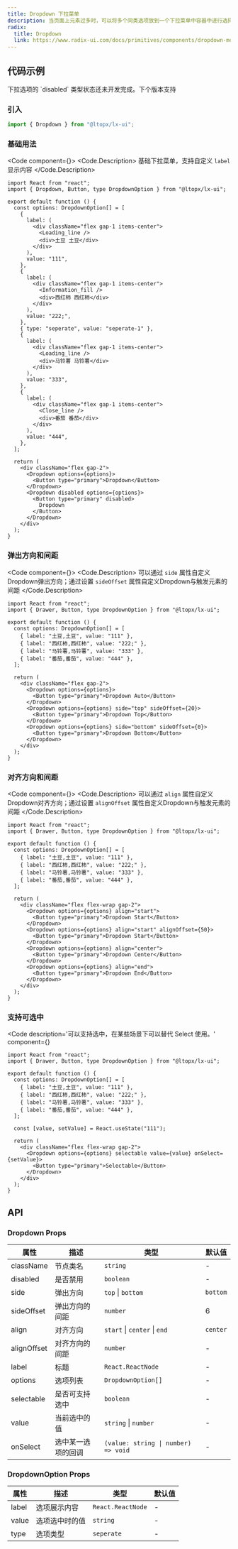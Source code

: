 ```yaml
---
title: Dropdown 下拉菜单
description: 当页面上元素过多时，可以将多个同类选项放到一个下拉菜单中容器中进行选择。
radix:
  title: Dropdown
  link: https://www.radix-ui.com/docs/primitives/components/dropdown-menu
---
```



## 代码示例

<Callout emoji="👾">
  下拉选项的 `disabled` 类型状态还未开发完成。下个版本支持
</Callout>

### 引入

```js copy
import { Dropdown } from "@ltopx/lx-ui";
```

### 基础用法

<Code component={<Basic />}>
<Code.Description>
  基础下拉菜单，支持自定义 `label` 显示内容
</Code.Description>
```tsx filename="Dropdown.tsx" copy
import React from "react";
import { Dropdown, Button, type DropdownOption } from "@ltopx/lx-ui";

export default function () {
  const options: DropdownOption[] = [
    {
      label: (
        <div className="flex gap-1 items-center">
          <Loading_line />
          <div>土豆 土豆</div>
        </div>
      ),
      value: "111",
    },
    {
      label: (
        <div className="flex gap-1 items-center">
          <Information_fill />
          <div>西红柿 西红柿</div>
        </div>
      ),
      value: "222;",
    },
    { type: "seperate", value: "seperate-1" },
    {
      label: (
        <div className="flex gap-1 items-center">
          <Loading_line />
          <div>马铃薯 马铃薯</div>
        </div>
      ),
      value: "333",
    },
    {
      label: (
        <div className="flex gap-1 items-center">
          <Close_line />
          <div>番茄 番茄</div>
        </div>
      ),
      value: "444",
    },
  ];
  
  return (
    <div className="flex gap-2">
      <Dropdown options={options}>
        <Button type="primary">Dropdown</Button>
      </Dropdown>
      <Dropdown disabled options={options}>
        <Button type="primary" disabled>
          Dropdown
        </Button>
      </Dropdown>
    </div>
  );
}
```
</Code>

### 弹出方向和间距

<Code component={<Side />}>
<Code.Description>
  可以通过 `side` 属性自定义Dropdown弹出方向；通过设置 `sideOffset` 属性自定义Dropdown与触发元素的间距
</Code.Description>
```tsx filename="Dropdown.tsx" copy {17,20}
import React from "react";
import { Drawer, Button, type DropdownOption } from "@ltopx/lx-ui";

export default function () {
  const options: DropdownOption[] = [
    { label: "土豆,土豆", value: "111" },
    { label: "西红柿,西红柿", value: "222;" },
    { label: "马铃薯,马铃薯", value: "333" },
    { label: "番茄,番茄", value: "444" },
  ];
  
  return (
    <div className="flex gap-2">
      <Dropdown options={options}>
        <Button type="primary">Dropdown Auto</Button>
      </Dropdown>
      <Dropdown options={options} side="top" sideOffset={20}>
        <Button type="primary">Dropdown Top</Button>
      </Dropdown>
      <Dropdown options={options} side="bottom" sideOffset={0}>
        <Button type="primary">Dropdown Bottom</Button>
      </Dropdown>
    </div>
  );
}
```
</Code>

### 对齐方向和间距

<Code component={<Align />}>
<Code.Description>
  可以通过 `align` 属性自定义Dropdown对齐方向；通过设置 `alignOffset` 属性自定义Dropdown与触发元素的间距
</Code.Description>
```tsx filename="Dropdown.tsx" copy {14,17,20,23}
import React from "react";
import { Drawer, Button, type DropdownOption } from "@ltopx/lx-ui";

export default function () {
  const options: DropdownOption[] = [
    { label: "土豆,土豆", value: "111" },
    { label: "西红柿,西红柿", value: "222;" },
    { label: "马铃薯,马铃薯", value: "333" },
    { label: "番茄,番茄", value: "444" },
  ];
  
  return (
    <div className="flex flex-wrap gap-2">
      <Dropdown options={options} align="start">
        <Button type="primary">Dropdown Start</Button>
      </Dropdown>
      <Dropdown options={options} align="start" alignOffset={50}>
        <Button type="primary">Dropdown Start</Button>
      </Dropdown>
      <Dropdown options={options} align="center">
        <Button type="primary">Dropdown Center</Button>
      </Dropdown>
      <Dropdown options={options} align="end">
        <Button type="primary">Dropdown End</Button>
      </Dropdown>
    </div>
  );
}
```
</Code>

### 支持可选中

<Code 
  description='可以支持选中，在某些场景下可以替代 Select 使用。' 
  component={<Selectable />}
>
```tsx filename="Dropdown.tsx" copy
import React from "react";
import { Drawer, Button, type DropdownOption } from "@ltopx/lx-ui";

export default function () {
  const options: DropdownOption[] = [
    { label: "土豆,土豆", value: "111" },
    { label: "西红柿,西红柿", value: "222;" },
    { label: "马铃薯,马铃薯", value: "333" },
    { label: "番茄,番茄", value: "444" },
  ];
  
  const [value, setValue] = React.useState("111");
  
  return (
    <div className="flex flex-wrap gap-2">
      <Dropdown options={options} selectable value={value} onSelect={setValue}>
        <Button type="primary">Selectable</Button>
      </Dropdown>
    </div>
  );
}
```
</Code>

## API

### Dropdown Props

| 属性        | 描述               | 类型                                | 默认值   |
| ----------- | ------------------ | ----------------------------------- | -------- |
| className   | 节点类名           | `string`                            | -        |
| disabled    | 是否禁用           | `boolean`                           | -        |
| side        | 弹出方向           | `top` \| `bottom`                   | `bottom` |
| sideOffset  | 弹出方向的间距     | `number`                            | 6        |
| align       | 对齐方向           | `start` \| `center` \| `end`        | `center` |
| alignOffset | 对齐方向的间距     | `number`                            | -        |
| label       | 标题               | `React.ReactNode`                   | -        |
| options     | 选项列表           | `DropdownOption[]`                  | -        |
| selectable  | 是否可支持选中     | `boolean`                           | -        |
| value       | 当前选中的值       | `string` \| `number`                | -        |
| onSelect    | 选中某一选项的回调 | `(value: string \| number) => void` | -        |

### DropdownOption Props

| 属性  | 描述           | 类型              | 默认值 |
| ----- | -------------- | ----------------- | ------ |
| label | 选项展示内容   | `React.ReactNode` | -      |
| value | 选项选中时的值 | `string`          | -      |
| type  | 选项类型       | `seperate`        | -      |
